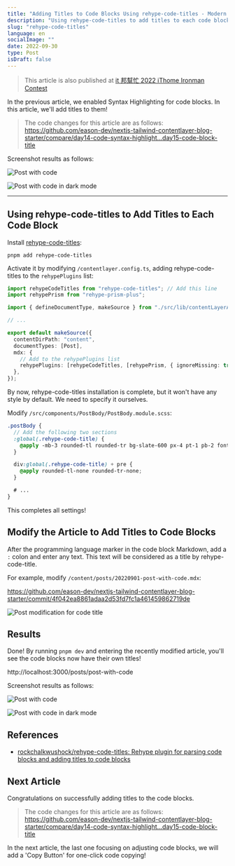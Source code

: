 ```yaml
---
title: "Adding Titles to Code Blocks Using rehype-code-titles - Modern Next.js Blog Series #15"
description: "Using rehype-code-titles to add titles to each code block"
slug: "rehype-code-titles"
language: en
socialImage: ""
date: 2022-09-30
type: Post
isDraft: false
---
```


> This article is also published at [it 邦幫忙 2022 iThome Ironman Contest](https://ithelp.ithome.com.tw/articles/10301271)

In the previous article, we enabled Syntax Highlighting for code blocks. In this article, we'll add titles to them!

> The code changes for this article are as follows:
> https://github.com/eason-dev/nextjs-tailwind-contentlayer-blog-starter/compare/day14-code-syntax-highlight...day15-code-block-title

Screenshot results as follows:

![Post with code](https://i.imgur.com/FCKHNvh.jpg)

![Post with code in dark mode](https://i.imgur.com/jAr8Isc.jpg)

---

## Using rehype-code-titles to Add Titles to Each Code Block

Install [rehype-code-titles](https://github.com/rockchalkwushock/rehype-code-titles):

```shell
pnpm add rehype-code-titles
```

Activate it by modifying `/contentlayer.config.ts`, adding rehype-code-titles to the `rehypePlugins` list:

```ts
import rehypeCodeTitles from "rehype-code-titles"; // Add this line
import rehypePrism from "rehype-prism-plus";

import { defineDocumentType, makeSource } from "./src/lib/contentLayerAdapter";

// ...

export default makeSource({
  contentDirPath: "content",
  documentTypes: [Post],
  mdx: {
    // Add to the rehypePlugins list
    rehypePlugins: [rehypeCodeTitles, [rehypePrism, { ignoreMissing: true }]],
  },
});
```

By now, rehype-code-titles installation is complete, but it won't have any style by default. We need to specify it ourselves.

Modify `/src/components/PostBody/PostBody.module.scss`:

```scss
.postBody {
  // Add the following two sections
  :global(.rehype-code-title) {
    @apply -mb-3 rounded-tl rounded-tr bg-slate-600 px-4 pt-1 pb-2 font-mono text-sm text-gray-200;
  }

  div:global(.rehype-code-title) + pre {
    @apply rounded-tl-none rounded-tr-none;
  }

  # ...
}
```

This completes all settings!

## Modify the Article to Add Titles to Code Blocks

After the programming language marker in the code block Markdown, add a `:` colon and enter any text. This text will be considered as a title by rehype-code-title.

For example, modify `/content/posts/20220901-post-with-code.mdx`:

https://github.com/eason-dev/nextjs-tailwind-contentlayer-blog-starter/commit/4f042ea8861adaa2d53fd7fc1a461459862719de

![Post modification for code title](https://i.imgur.com/fWZ72A0.jpg)

## Results

Done! By running `pnpm dev` and entering the recently modified article, you'll see the code blocks now have their own titles!

http://localhost:3000/posts/post-with-code

Screenshot results as follows:

![Post with code](https://i.imgur.com/FCKHNvh.jpg)

![Post with code in dark mode](https://i.imgur.com/jAr8Isc.jpg)

## References

- [rockchalkwushock/rehype-code-titles: Rehype plugin for parsing code blocks and adding titles to code blocks](https://github.com/rockchalkwushock/rehype-code-titles)

## Next Article

Congratulations on successfully adding titles to the code blocks.

> The code changes for this article are as follows:
> https://github.com/eason-dev/nextjs-tailwind-contentlayer-blog-starter/compare/day14-code-syntax-highlight...day15-code-block-title

In the next article, the last one focusing on adjusting code blocks, we will add a 'Copy Button' for one-click code copying!

